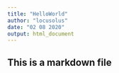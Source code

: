 ```yaml
---
title: "HelloWorld"
author: "locusolus"
date: "02 08 2020"
output: html_document
---
```

## This is a markdown file
